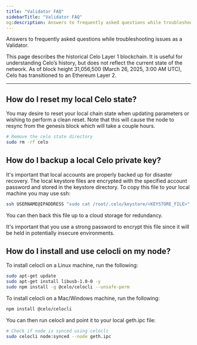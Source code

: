 ```yaml
---
title: "Validator FAQ"
sidebarTitle: "Validator FAQ"
og:description: Answers to frequently asked questions while troubleshooting issues as a Validator.
---
```


Answers to frequently asked questions while troubleshooting issues as a Validator.

<Warning>
This page describes the historical Celo Layer 1 blockchain. It is useful for understanding Celo’s history, but does not reflect the current state of the network. As of block height 31,056,500 (March 26, 2025, 3:00 AM UTC), Celo has transitioned to an Ethereum Layer 2.
</Warning>

---

## How do I reset my local Celo state?

You may desire to reset your local chain state when updating parameters or wishing to perform a clean reset. Note that this will cause the node to resync from the genesis block which will take a couple hours.

```bash
# Remove the celo state directory
sudo rm -rf celo
```

## How do I backup a local Celo private key?

It's important that local accounts are properly backed up for disaster recovery. The local keystore files are encrypted with the specified account password and stored in the keystore directory. To copy this file to your local machine you may use ssh:

```bash
ssh USERNAME@IPADDRESS "sudo cat /root/.celo/keystore/<KEYSTORE_FILE>" > ./nodeIdentity
```

You can then back this file up to a cloud storage for redundancy.

<Warning>
It's important that you use a strong password to encrypt this file since it will be held in potentially insecure environments.
</Warning>

## How do I install and use celocli on my node?

To install celocli on a Linux machine, run the following:

```bash
sudo apt-get update
sudo apt-get install libusb-1.0-0 -y
sudo npm install -g @celo/celocli --unsafe-perm
```

To install celocli on a Mac/Windows machine, run the following:

```bash
npm install @celo/celocli
```

You can then run celocli and point it to your local geth.ipc file:

```bash
# Check if node is synced using celocli
sudo celocli node:synced --node geth.ipc
```